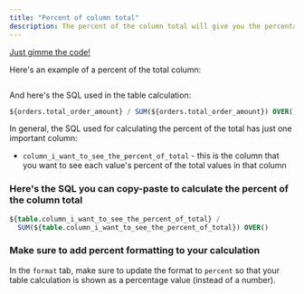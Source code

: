 ```yaml
---
title: "Percent of column total"
description: The percent of the column total will give you the percentage of each value in the column out of the total sum of the values in the column.
---
```


[Just gimme the code! <Icon icon="bug" iconType="solid"/>](#heres-the-sql-you-can-copy-paste-to-calculate-the-percent-of-the-column-total)

Here's an example of a percent of the total column:

<Frame>
  <img src="/images/guides/table-calculations/table-calculation-sql-templates/percent-of-total-b8c053a0eb7fad3061bc54438ef495de.jpg" alt=""/>
</Frame>


And here's the SQL used in the table calculation:

```sql
${orders.total_order_amount} / SUM(${orders.total_order_amount}) OVER()
```

In general, the SQL used for calculating the percent of the total has just one important column:

* `column_i_want_to_see_the_percent_of_total` \- this is the column that you want to see each value's percent of the total values in that column

### Here's the SQL you can copy-paste to calculate the percent of the column total

```sql
${table.column_i_want_to_see_the_percent_of_total} /
  SUM(${table.column_i_want_to_see_the_percent_of_total}) OVER()
```

### Make sure to add percent formatting to your calculation

In the `format` tab, make sure to update the format to `percent` so that your table calculation is shown as a percentage value (instead of a number).

<Frame>
  <img src="/images/guides/table-calculations/table-calculation-sql-templates/format-percent-6d905aa48e29631b298dd27a38a8b183.jpg" alt=""/>
</Frame>
